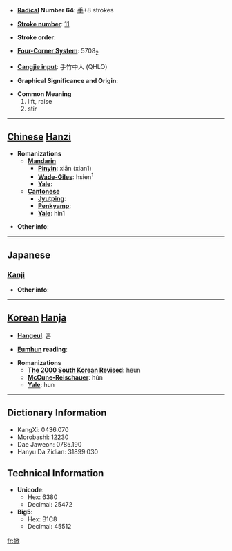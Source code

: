 * '''[[Wiktionary:Chinese radical index| Radical]] Number 64''': [[Wiktionary:Chinese radical index 手|手]]+8 strokes

* '''[[Wiktionary:Chinese total strokes index|Stroke number]]''': [[Wiktionary:Chinese total strokes index 11|11]]

* '''Stroke order''': 

* '''[[Wiktionary:Chinese four corner index|Four-Corner System]]''': 5708<sub>2</sub>

* '''[[Wiktionary:Chinese Cangjie index|Cangjie input]]''': 手竹中人 (QHLO)

* '''Graphical Significance and Origin''': 

* '''Common Meaning'''
*#lift, raise
*# stir


----

== [[Chinese]] [[Hanzi]] ==

* '''Romanizations'''
** '''[[Mandarin]]'''
*** '''[[Pinyin]]''': xiān (xian1)
*** '''[[Wade-Giles]]''': hsien<sup>1</sup>
*** '''[[Yale]]''': 
** '''[[Cantonese]]'''
*** '''[[Jyutping]]''':
*** '''[[Penkyamp]]''': 
*** '''[[Yale]]''': hin1

* '''Other info''': 

----

==Japanese==
===[[Kanji]]===
{{kanji|on readings=[[きん]] (kin), [[けん]] (ken)|kun readings=[[かかげる]] (kakageru)}}

* '''Other info''':  

----

== [[Korean]] [[Hanja]] ==

* '''[[Hangeul]]''': 흔

* '''[[Eumhun]] reading''': 

* '''Romanizations'''
** '''[[The 2000 South Korean Revised Romanization|The 2000 South Korean Revised]]''': heun
** '''[[McCune-Reischauer]]''': hŭn
** '''[[Yale]]''': hun

----

== Dictionary Information ==

* KangXi: 0436.070
* Morobashi: 12230
* Dae Jaweon: 0785.190
* Hanyu Da Zidian: 31899.030

== Technical Information ==

* '''Unicode''':
** Hex: 6380
** Decimal: 25472
* '''Big5''':
** Hex: B1C8
** Decimal: 45512

[[fr:掀]]